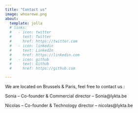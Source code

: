 ```yaml
---
title: "Contact us"
image: whoarewe.png
about:
  template: jolla
  # links:
  #   - icon: twitter
  #     text: Twitter
  #     href: https://twitter.com
  #   - icon: linkedin
  #     text: LinkedIn
  #     href: https://linkedin.com
  #   - icon: github
  #     text: Github
  #     href: https://github.com

---
```



We are located on Brussels & Paris, feel free to contact us : 

Sonia – Co-founder & Commercial director – Sonia@lykta.be

Nicolas – Co-founder &  Technology director – nicolas@lykta.be


